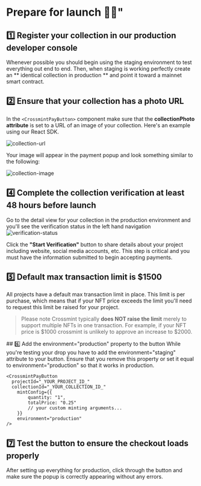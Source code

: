 # Prepare for launch 🥳🏁"

## 1️⃣ Register your collection in our production developer console

Whenever possible you should begin using the staging environment to test everything out end to end.
Then, when staging is working perfectly create an ** identical collection in production ** and point it toward a mainnet smart contract.

## 2️⃣ Ensure that your collection has a photo URL

In the `<CrossmintPayButton>` component make sure that the **collectionPhoto attribute** is set to a URL of an image of your collection. Here's an example using our React SDK.

![collection-url](../../.images/crossmint/collection-url.jpeg)

Your image will appear in the payment popup and look something similar to the following:

![collection-image](../../.images/crossmint/collection-image-popup.png)

## 4️⃣ Complete the collection verification at least 48 hours before launch

Go to the detail view for your collection in the production environment and you'll see the verification status in the left hand navigation
![verification-status](../../.images/crossmint/verification-status.png)

Click the **"Start Verification"** button to share details about your project including website, social media accounts, etc. This step is critical and you must have the information submitted to begin accepting payments.

## 5️⃣ Default max transaction limit is $1500

All projects have a default max transaction limit in place. This limit is per purchase, which means that if your NFT price exceeds the limit you'll need to request this limit be raised for your project.

> Please note
> Crossmint typically **does NOT raise the limit** merely to support multiple NFTs in one transaction. For example, if your NFT price is $1000 crossmint is unlikely to approve an increase to $2000.

## 6️⃣ Add the environment="production" property to the button
While you're testing your drop you have to add the environment="staging" attribute to your button. Ensure that you remove this property or set it equal to environment="production" so that it works in production.

```
<CrossmintPayButton
  projectId="_YOUR_PROJECT_ID_"
  collectionId="_YOUR_COLLECTION_ID_"
	mintConfig={{
		quantity: "1",
		totalPrice: "0.25"
		// your custom minting arguments...
	}}
	environment="production"
/>
```

## 7️⃣ Test the button to ensure the checkout loads properly

After setting up everything for production, click through the button and make sure the popup is correctly appearing without any errors.

